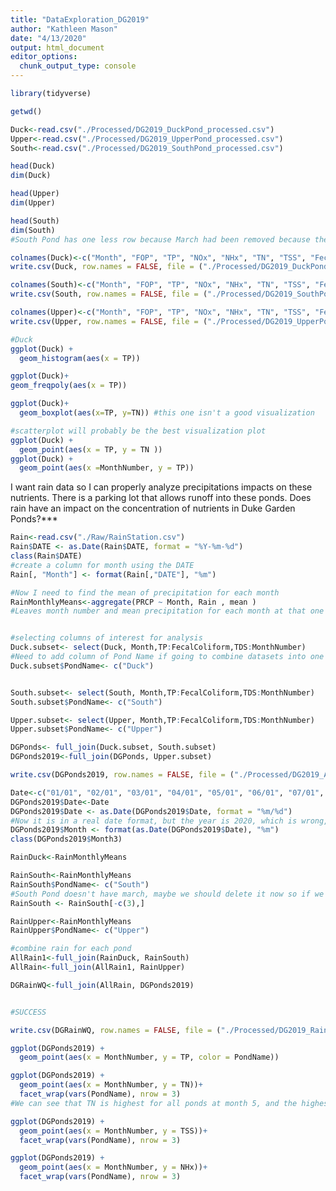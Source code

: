 ```yaml
---
title: "DataExploration_DG2019"
author: "Kathleen Mason"
date: "4/13/2020"
output: html_document
editor_options: 
  chunk_output_type: console
---
```


```r
library(tidyverse)

getwd()

Duck<-read.csv("./Processed/DG2019_DuckPond_processed.csv")
Upper<-read.csv("./Processed/DG2019_UpperPond_processed.csv")
South<-read.csv("./Processed/DG2019_SouthPond_processed.csv")
```

```r
head(Duck)
dim(Duck)

head(Upper)
dim(Upper)

head(South)
dim(South)
#South Pond has one less row because March had been removed because there was no data
```

```r

colnames(Duck)<-c("Month", "FOP", "TP", "NOx", "NHx", "TN", "TSS", "FecalColiform", "TC", "O Saturation", "OConcentration", "Sp.Conductivity", "Elec.Conductivity", "TDS", "Salinity", "pH", "MonthNumber")
write.csv(Duck, row.names = FALSE, file = ("./Processed/DG2019_DuckPond_processed.csv"))

colnames(South)<-c("Month", "FOP", "TP", "NOx", "NHx", "TN", "TSS", "FecalColiform", "TC", "OSaturation", "OConcentration", "Sp.Conductivity", "Elec.Conductivity", "TDS", "Salinity", "pH", "MonthNumber")
write.csv(South, row.names = FALSE, file = ("./Processed/DG2019_SouthPond_processed.csv"))

colnames(Upper)<-c("Month", "FOP", "TP", "NOx", "NHx", "TN", "TSS", "FecalColiform", "TC", "OSaturation", "OConcentration", "Sp.Conductivity", "Elec.Conductivity", "TDS", "Salinity", "pH", "MonthNumber")
write.csv(Upper, row.names = FALSE, file = ("./Processed/DG2019_UpperPond_processed.csv"))
```


```r
#Duck
ggplot(Duck) +
  geom_histogram(aes(x = TP))

ggplot(Duck)+
geom_freqpoly(aes(x = TP))

ggplot(Duck)+
  geom_boxplot(aes(x=TP, y=TN)) #this one isn't a good visualization

#scatterplot will probably be the best visualization plot
ggplot(Duck) +
  geom_point(aes(x = TP, y = TN ))
ggplot(Duck) +
  geom_point(aes(x =MonthNumber, y = TP))
```

I want rain data so I can properly analyze precipitations impacts on these nutrients. There is a parking lot that allows runoff into these ponds. Does rain have an impact on the concentration of nutrients in Duke Garden Ponds?***
```r
Rain<-read.csv("./Raw/RainStation.csv")
Rain$DATE <- as.Date(Rain$DATE, format = "%Y-%m-%d")
class(Rain$DATE)
#create a column for month using the DATE
Rain[, "Month"] <- format(Rain[,"DATE"], "%m")

#Now I need to find the mean of precipitation for each month
RainMonthlyMeans<-aggregate(PRCP ~ Month, Rain , mean )
#Leaves month number and mean precipitation for each month at that one sampling gage station



```

```r
#selecting columns of interest for analysis
Duck.subset<- select(Duck, Month,TP:FecalColiform,TDS:MonthNumber)
#Need to add column of Pond Name if going to combine datasets into one
Duck.subset$PondName<- c("Duck")


South.subset<- select(South, Month,TP:FecalColiform,TDS:MonthNumber)
South.subset$PondName<- c("South")

Upper.subset<- select(Upper, Month,TP:FecalColiform,TDS:MonthNumber)
Upper.subset$PondName<- c("Upper")

DGPonds<- full_join(Duck.subset, South.subset)
DGPonds2019<-full_join(DGPonds, Upper.subset)

write.csv(DGPonds2019, row.names = FALSE, file = ("./Processed/DG2019_AllPonds_processed.csv"))
```



```r
Date<-c("01/01", "02/01", "03/01", "04/01", "05/01", "06/01", "07/01", "08/01", "09/01", "10/01", "11/01", "12/01", "01/01", "02/01", "04/01", "05/01", "06/01", "07/01", "08/01", "09/01", "10/01", "11/01", "12/01", "01/01", "02/01", "03/01", "04/01", "05/01", "06/01", "07/01", "08/01", "09/01", "10/01", "11/01", "12/01")
DGPonds2019$Date<-Date
DGPonds2019$Date <- as.Date(DGPonds2019$Date, format = "%m/%d")
#Now it is in a real date format, but the year is 2020, which is wrong, the year should be 2019
DGPonds2019$Month <- format(as.Date(DGPonds2019$Date), "%m")
class(DGPonds2019$Month3)
```

```r
RainDuck<-RainMonthlyMeans

RainSouth<-RainMonthlyMeans
RainSouth$PondName<- c("South")
#South Pond doesn't have march, maybe we should delete it now so if we combin datasets it doesn't cause problems
RainSouth <- RainSouth[-c(3),] 

RainUpper<-RainMonthlyMeans
RainUpper$PondName<- c("Upper")

#combine rain for each pond
AllRain1<-full_join(RainDuck, RainSouth)
AllRain<-full_join(AllRain1, RainUpper)

```


```r

DGRainWQ<-full_join(AllRain, DGPonds2019)


#SUCCESS

write.csv(DGRainWQ, row.names = FALSE, file = ("./Processed/DG2019_RainandWQ_processed.csv"))
```


```r
ggplot(DGPonds2019) +
  geom_point(aes(x = MonthNumber, y = TP, color = PondName))

ggplot(DGPonds2019) +
  geom_point(aes(x = MonthNumber, y = TN))+
  facet_wrap(vars(PondName), nrow = 3)
#We can see that TN is highest for all ponds at month 5, and the highest in Duck Pond

ggplot(DGPonds2019) +
  geom_point(aes(x = MonthNumber, y = TSS))+
  facet_wrap(vars(PondName), nrow = 3)

ggplot(DGPonds2019) +
  geom_point(aes(x = MonthNumber, y = NHx))+
  facet_wrap(vars(PondName), nrow = 3)


```
